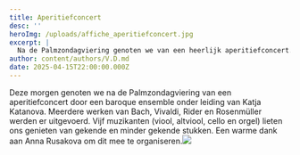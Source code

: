 ```yaml
---
title: Aperitiefconcert
desc: ''
heroImg: /uploads/affiche_aperitiefconcert.jpg
excerpt: |
  Na de Palmzondagviering genoten we van een heerlijk aperitiefconcert.
author: content/authors/V.D.md
date: 2025-04-15T22:00:00.000Z
---
```


Deze morgen genoten we na de Palmzondagviering van een aperitiefconcert door een baroque ensemble onder leiding van Katja Katanova. Meerdere werken van Bach, Vivaldi, Rider en Rosenmüller werden er uitgevoerd. Vijf muzikanten (viool, altviool, cello en orgel) lieten ons genieten van gekende en minder gekende stukken. Een warme dank aan Anna Rusakova om dit mee te organiseren.![](/uploads/foto_aperitiefconcert.jpg)
